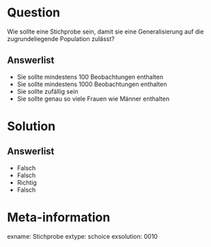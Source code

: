 Question
========

Wie sollte eine Stichprobe sein, damit sie eine Generalisierung auf die zugrundeliegende Population zulässt?

Answerlist
----------
* Sie sollte mindestens 100 Beobachtungen enthalten
* Sie sollte mindestens 1000 Beobachtungen enthalten
* Sie sollte zufällig sein
* Sie sollte genau so viele Frauen wie Männer enthalten


Solution
========

Answerlist
----------
* Falsch
* Falsch
* Richtig
* Falsch


Meta-information
================
exname: Stichprobe
extype: schoice
exsolution: 0010